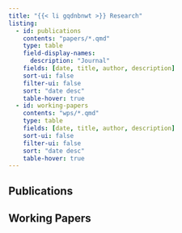 ```yaml
---
title: "{{< li gqdnbnwt >}} Research"
listing:
  - id: publications
    contents: "papers/*.qmd"
    type: table
    field-display-names:
      description: "Journal"
    fields: [date, title, author, description]
    sort-ui: false
    filter-ui: false
    sort: "date desc"
    table-hover: true
  - id: working-papers
    contents: "wps/*.qmd"
    type: table
    fields: [date, title, author, description]
    sort-ui: false
    filter-ui: false
    sort: "date desc"
    table-hover: true
---
```


## Publications

::: {#publications}
:::

## Working Papers

::: {#working-papers}
:::
